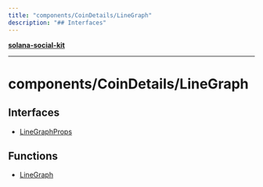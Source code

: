 ```yaml
---
title: "components/CoinDetails/LineGraph"
description: "## Interfaces"
---
```


[**solana-social-kit**](../../../README.mdx)

***

# components/CoinDetails/LineGraph

## Interfaces

- [LineGraphProps](interfaces/LineGraphProps.mdx)

## Functions

- [LineGraph](functions/LineGraph.mdx)
